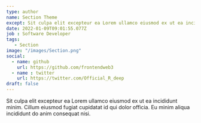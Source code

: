 ```yaml
---
type: author
name: Section Theme
except: Sit culpa elit excepteur ea Lorem ullamco eiusmod ex ut ea incididunt minim. Cillum eiusmod fugiat cupidatat.
date: 2022-01-09T09:01:55.077Z
job : Software Developer
tags:
   - Section
image: "/images/Section.png"
social:
  - name: github
    url: https://github.com/frontendweb3
  - name : twitter
    url: https://twitter.com/Official_R_deep
draft: false
---
```


Sit culpa elit excepteur ea Lorem ullamco eiusmod ex ut ea incididunt minim. Cillum eiusmod fugiat cupidatat id qui dolor officia. Eu minim aliqua incididunt do anim consequat nisi.
